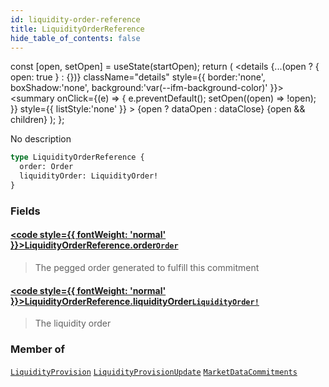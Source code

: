 ```yaml
---
id: liquidity-order-reference
title: LiquidityOrderReference
hide_table_of_contents: false
---
```







  const [open, setOpen] = useState(startOpen);
  return (
    <details {...(open ? { open: true } : {})} className="details" style={{ border:'none', boxShadow:'none', background:'var(--ifm-background-color)' }}>
      <summary
        onClick={(e) => {
          e.preventDefault();
          setOpen((open) => !open);
        }}
        style={{ listStyle:'none' }}
      >
      {open ? dataOpen : dataClose}
      </summary>
      {open && children}
    </details>
  );
};




No description


```graphql
type LiquidityOrderReference {
  order: Order
  liquidityOrder: LiquidityOrder!
}
```


### Fields

#### [<code style={{ fontWeight: 'normal' }}>LiquidityOrderReference.<b>order</b></code>](#)<Bullet />[`Order`](/testnet/api/graphql/objects/order) <Badge class="secondary" text="object"/>
> The pegged order generated to fulfill this commitment
> 

#### [<code style={{ fontWeight: 'normal' }}>LiquidityOrderReference.<b>liquidityOrder</b></code>](#)<Bullet />[`LiquidityOrder!`](/testnet/api/graphql/objects/liquidity-order) <Badge class="secondary" text="non-null"/> <Badge class="secondary" text="object"/>
> The liquidity order
> 



### Member of

[`LiquidityProvision`](/testnet/api/graphql/objects/liquidity-provision)  <Badge class="secondary" text="object"/><Bullet />[`LiquidityProvisionUpdate`](/testnet/api/graphql/objects/liquidity-provision-update)  <Badge class="secondary" text="object"/><Bullet />[`MarketDataCommitments`](/testnet/api/graphql/objects/market-data-commitments)  <Badge class="secondary" text="object"/>

